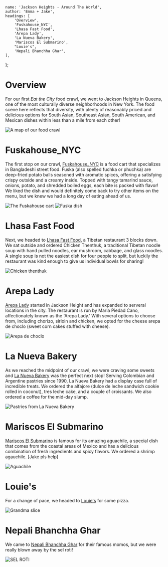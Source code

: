 
	name: 'Jackson Heights - Around The World',
	author: 'Emma + Jake',
	headings: [
		'Overview',
		'Fuskahouse_NYC',
		'Lhasa Fast Food',
		'Arepa Lady',
		'La Nueva Bakery',
		'Mariscos El Submarino',
		"Louie's",
		'Nepali Bhanchha Ghar',
	],
};

# Overview

For our first _Eat the City_ food crawl, we went to Jackson Heights in Queens, one of the most culturally diverse neighborhoods in New York. The food scene here reflects that diversity, with plenty of reasonably priced and delicious options for South Asian, Southeast Asian, South American, and Mexican dishes within less than a mile from each other!

![A map of our food crawl](1/map.png 'A map of our food crawl')

# Fuskahouse_NYC

The first stop on our crawl, [Fuskahouse_NYC](https://www.instagram.com/fuskahouse_nyc) is a food cart that specializes in Bangladeshi street food. Fuska (also spelled fuchka or phuchka) are deep-fried potato balls seasoned with aromatic spices, offering a satisfying crispy outside and a creamy inside. Topped with tangy tamarind sauce, onions, potato, and shredded boiled eggs, each bite is packed with flavor! We liked the dish and would definitely come back to try other items on the menu, but we knew we had a long day of eating ahead of us.

![The Fuskahouse cart](1/fuskahouse_cart.jpg 'The Fuskahouse cart')
![Fuska dish](1/fuskahouse.jpg 'Fuska dish')

# Lhasa Fast Food

Next, we headed to [Lhasa Fast Food](https://lhasafastfoodny.com/), a Tibetan restaurant 3 blocks down. We sat outside and ordered Chicken Thenthuk, a traditional Tibetan noodle soup with hand pulled noodles, ear mushroom, cabbage, and glass noodles. A single soup is not the easiest dish for four people to split, but luckily the restaurant was kind enough to give us individual bowls for sharing!

![Chicken thenthuk](1/lhasa.jpg 'Chicken thenthuk')

# Arepa Lady

[Arepa Lady](https://www.thearepalady.com/) started in Jackson Height and has expanded to serveral locations in the city. The restaurant is run by Maria Piedad Cano, affectionately known as the 'Arepa Lady.' With several options to choose from, including chorizo, sirloin and chicken, we opted for the cheese arepa de choclo (sweet corn cakes stuffed with cheese).

![Arepa de choclo](1/arepa.jpg 'Arepa de choclo')

# La Nueva Bakery

As we reached the midpoint of our crawl, we were craving some sweets and [La Nueva Bakery](https://www.lanuevabakery.com/) was the perfect next stop! Serving Colombian and Argentine pastries since 1990, La Nueva Bakery had a display case full of incredible treats. We ordered the alfajore (dulce de leche sandwich cookie rolled in coconut), tres leche cake, and a couple of croissants. We also ordered a coffee for the mid-day slump.

![Pastries from La Nueva Bakery](1/lanueva.jpg 'Pastries from La Nueva Bakery')

# Mariscos El Submarino

[Mariscos El Submarino](https://www.mariscoselsubmarino.com/) is famous for its amazing aguachile, a special dish that comes from the coastal areas of Mexico and has a delicious combination of fresh ingredients and spicy flavors. We ordered a shrimp agauchile. [Jake pls help]

![Aguachile](1/mariscos.jpg 'Aguachile')

# Louie's

For a change of pace, we headed to [Louie's](https://www.instagram.com/louiespizza) for some pizza.

![Grandma slice](1/louies.jpg 'Grandma slice')

# Nepali Bhanchha Ghar

We came to [Nepali Bhanchha Ghar](https://www.bhanchhagharnyc.com/) for their famous momos, but we were really blown away by the sel roti!

![SEL ROTI](1/nepali.jpg 'Sel roti')
